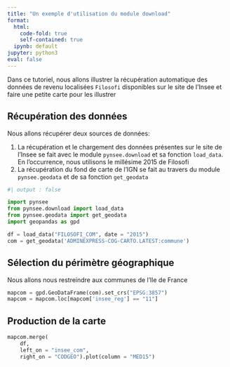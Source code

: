 ```yaml
---
title: "Un exemple d'utilisation du module download"
format:
  html:
    code-fold: true
    self-contained: true
  ipynb: default
jupyter: python3
eval: false
---
```


Dans ce tutoriel, nous allons illustrer la récupération
automatique des données de revenu
localisées `Filosofi` disponibles sur le site de l'Insee
et faire une petite carte pour les illustrer

## Récupération des données

Nous allons récupérer deux sources de données:

1. La récupération et le chargement 
des données présentes sur le site
de l'Insee se fait avec le module `pynsee.download`
et sa fonction `load_data`. En l'occurrence, nous
utilisons le millésime 2015 de Filosofi
2. La récupération du fond de carte de l'IGN se fait 
au travers du module `pynsee.geodata` et de
sa fonction `get_geodata`

```python
#| output : false

import pynsee
from pynsee.download import load_data
from pynsee.geodata import get_geodata
import geopandas as gpd

df = load_data("FILOSOFI_COM", date = "2015")
com = get_geodata('ADMINEXPRESS-COG-CARTO.LATEST:commune')
```

## Sélection du périmètre géographique

Nous allons nous restreindre aux communes de l'Ile de France


```python
mapcom = gpd.GeoDataFrame(com).set_crs("EPSG:3857")
mapcom = mapcom.loc[mapcom['insee_reg'] == "11"]
```

## Production de la carte

```python
mapcom.merge(
    df,
    left_on = "insee_com",
    right_on = "CODGEO").plot(column = "MED15")
```

